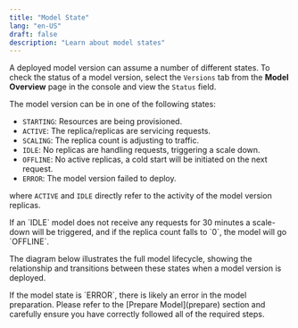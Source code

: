 ```yaml
---
title: "Model State"
lang: "en-US"
draft: false
description: "Learn about model states"
---
```


A deployed model version can assume a number of different states. To check the
status of a model version, select the `Versions` tab from the **Model Overview**
page in the console and view the `Status` field.

The model version can be in one of the following states:

- `STARTING`: Resources are being provisioned.
- `ACTIVE`: The replica/replicas are servicing requests.
- `SCALING`: The replica count is adjusting to traffic.
- `IDLE`: No replicas are handling requests, triggering a scale down.
- `OFFLINE`: No active replicas, a cold start will be initiated on the next
  request.
- `ERROR`: The model version failed to deploy.

where `ACTIVE` and `IDLE` directly refer to the activity of the model version
replicas.

<InfoBlock type="info" title="info">  
  If an `IDLE` model does not receive any requests for 30 minutes a scale-down
  will be triggered, and if the replica count falls to `0`, the model will go
  `OFFLINE`.
</InfoBlock>

The diagram below illustrates the full model lifecycle, showing the relationship
and transitions between these states when a model version is deployed.

<ZoomableImg
  src="/docs-assets/model/machine-state-diagram-v4.gif"
  alt="Model State Diagram"
/>

<InfoBlock type="tip" title="tip">  
  If the model state is `ERROR`, there is likely an error in the model
  preparation. Please refer to the [Prepare Model](prepare) section and
  carefully ensure you have correctly followed all of the required steps.
</InfoBlock>
